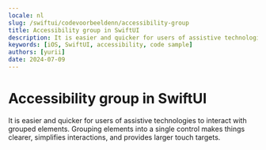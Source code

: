 ```yaml
---
locale: nl
slug: /swiftui/codevoorbeeldenn/accessibility-group
title: Accessibility group in SwiftUI
description: It is easier and quicker for users of assistive technologies to interact with grouped elements.
keywords: [iOS, SwiftUI, accessibility, code sample]
authors: [yurii]
date: 2024-07-09
---
```


# Accessibility group in SwiftUI

It is easier and quicker for users of assistive technologies to interact with grouped elements. Grouping elements into a single control makes things clearer, simplifies interactions, and provides larger touch targets.

<CodeSample id="accessibility-group" framework="swiftui" locale="nl"/>
